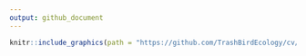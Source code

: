 ```yaml
---
output: github_document
---
```


<!-- README.md is generated from README.Rmd. Please edit that file -->

<!-- Knit this and commit upon making updates. -->

```r
knitr::include_graphics(path = "https://github.com/TrashBirdEcology/cv/blob/master/extendedCV/burnett_extendedResume.pdf")
```

